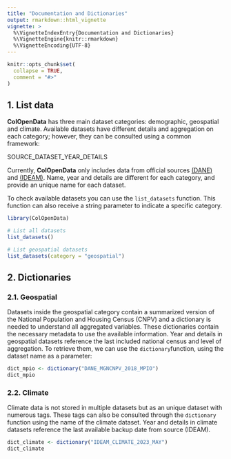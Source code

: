 ```yaml
---
title: "Documentation and Dictionaries"
output: rmarkdown::html_vignette
vignette: >
  %\VignetteIndexEntry{Documentation and Dictionaries}
  %\VignetteEngine{knitr::rmarkdown}
  %\VignetteEncoding{UTF-8}
---
```


```r
knitr::opts_chunk$set(
  collapse = TRUE,
  comment = "#>"
)
```
## 1. List data
**ColOpenData** has three main dataset categories: demographic, geospatial and 
climate. Available datasets have different details and aggregation on each
category; however, they can be consulted using a common framework:

::: {.alert .alert-info}
  SOURCE_DATASET_YEAR_DETAILS
:::

Currently, **ColOpenData** only includes data from official sources [(DANE)](https://www.dane.gov.co/index.php/en/) and [(IDEAM)]( http://www.ideam.gov.co/). Name, year and details are different for each 
category, and provide an unique name for each dataset.

To check available datasets you can use the `list_datasets` function.
This function can also receive a string parameter to indicate a specific category.

```r
library(ColOpenData)
```

```r
# List all datasets
list_datasets()
```

```r
# List geospatial datasets
list_datasets(category = "geospatial")
```

## 2. Dictionaries
### 2.1. Geospatial
Datasets inside the geospatial category contain a summarized version of the
National Population and Housing Census (CNPV) and a dictionary is needed to
understand all aggregated variables. These dictionaries contain the necessary metadata to use the available information. Year and details in geospatial datasets reference the last included national census and level of aggregation. To retrieve them, we can use the `dictionary`function, using the dataset name as a parameter:

```r
dict_mpio <- dictionary("DANE_MGNCNPV_2018_MPIO")
dict_mpio
```

### 2.2. Climate
Climate data is not stored in multiple datasets but as an unique dataset with
numerous tags. These tags can also be consulted through the `dictionary`
function using the name of the climate dataset. Year and details in climate datasets reference the last available backup date from source (IDEAM).

```r
dict_climate <- dictionary("IDEAM_CLIMATE_2023_MAY")
dict_climate
```

